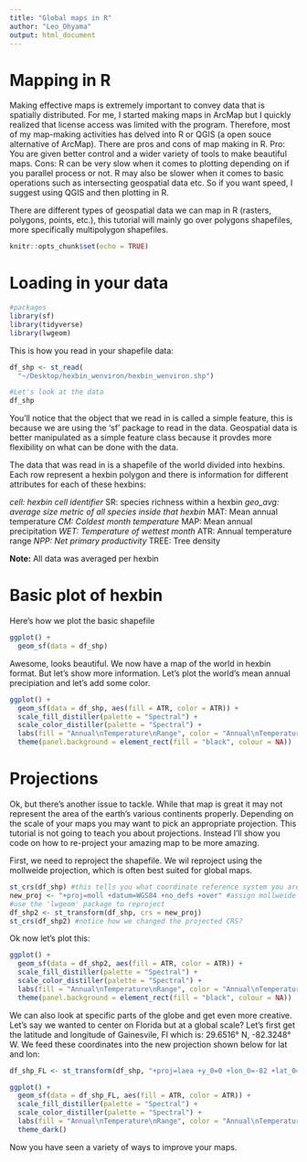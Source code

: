 ```yaml
---
title: "Global maps in R"
author: "Leo_Ohyama"
output: html_document
---
```


# Mapping in R

Making effective maps is extremely important to convey data that is spatially distributed. For me, I started making maps in ArcMap but I quickly realized that license access was limited with the program. Therefore, most of my map-making activities has delved into R or QGIS (a open souce alternative of ArcMap). There are pros and cons of map making in R. Pro: You are given better control and a wider variety of tools to make beautiful maps. Cons: R can be very slow when it comes to plotting depending on if you parallel process or not. R may also be slower when it comes to basic operations such as intersecting geospatial data etc. So if you want speed, I suggest using QGIS and then plotting in R.

There are different types of geospatial data we can map in R (rasters, polygons, points, etc.), this tutorial will mainly go over polygons shapefiles, more specifically multipolygon shapefiles.



```r
knitr::opts_chunk$set(echo = TRUE)
```

# Loading in your data

```r
#packages
library(sf)
library(tidyverse)
library(lwgeom) 
```

This is how you read in your shapefile data:

```r
df_shp <- st_read(
  "~/Desktop/hexbin_wenviron/hexbin_wenviron.shp")

#Let's look at the data
df_shp
```

You'll notice that the object that we read in is called a simple feature, this is because we are using the 'sf' package to read in the data. Geospatial data is better manipulated as a simple feature class because it provdes more flexibility on what can be done with the data.

The data that was read in is a shapefile of the world divided into hexbins. Each row represent a hexbin polygon and there is information for different attributes for each of these hexbins:

*cell: hexbin cell identifier
*SR: species richness within a hexbin
*geo_avg: average size metric of all species inside that hexbin
*MAT: Mean annual temperature
*CM: Coldest month temperature
*MAP: Mean annual precipitation
*WET: Temperature of wettest month
*ATR: Annual temperature range 
*NPP: Net primary productivity
*TREE: Tree density

**Note:** All data was averaged per hexbin

# Basic plot of hexbin

Here's how we plot the basic shapefile
```r
ggplot() +
  geom_sf(data = df_shp)
```

Awesome, looks beautiful. We now have a map of the world in hexbin format. But let's show more information. Let's plot the world's mean annual precipiation and let's add some color.
```r
ggplot() +
  geom_sf(data = df_shp, aes(fill = ATR, color = ATR)) +
  scale_fill_distiller(palette = "Spectral") +
  scale_color_distiller(palette = "Spectral") +
  labs(fill = "Annual\nTemperature\nRange", color = "Annual\nTemperature\nRange") +
  theme(panel.background = element_rect(fill = "black", colour = NA))
```

# Projections
Ok, but there's another issue to tackle. While that map is great it may not represent the area of the earth's various continents properly. Depending on the scale of your maps you may want to pick an appropriate projection. This tutorial is not going to teach you about projections. Instead I'll show you code on how to re-project your amazing map to be more amazing.

First, we need to reproject the shapefile. We wil reproject using the mollweide projection, which is often best suited for global maps. 

```r
st_crs(df_shp) #this tells you what coordinate reference system you are in
new_proj <- "+proj=moll +datum=WGS84 +no_defs +over" #assign mollweide projection 
#use the 'lwgeom' package to reproject
df_shp2 <- st_transform(df_shp, crs = new_proj)
st_crs(df_shp2) #notice how we changed the projected CRS?
```

Ok now let's plot this:
```r
ggplot() +
  geom_sf(data = df_shp2, aes(fill = ATR, color = ATR)) +
  scale_fill_distiller(palette = "Spectral") +
  scale_color_distiller(palette = "Spectral") +
  labs(fill = "Annual\nTemperature\nRange", color = "Annual\nTemperature\nRange") +
  theme(panel.background = element_rect(fill = "black", colour = NA))
```

We can also look at specific parts of the globe and get even more creative. Let's say we wanted to center on Florida but at a global scale? Let's first get the latitude and longitude of Gainesvile, Fl which is:
29.6516° N, -82.3248° W.
We feed these coordinates into the new projection shown below for lat and lon:
```r
df_shp_FL <- st_transform(df_shp, "+proj=laea +y_0=0 +lon_0=-82 +lat_0=29 +ellps=WGS84 +no_defs")
```

```r
ggplot() +
  geom_sf(data = df_shp_FL, aes(fill = ATR, color = ATR)) +
  scale_fill_distiller(palette = "Spectral") +
  scale_color_distiller(palette = "Spectral") +
  labs(fill = "Annual\nTemperature\nRange", color = "Annual\nTemperature\nRange") +
  theme_dark()
```

Now you have seen a variety of ways to improve your maps. 
